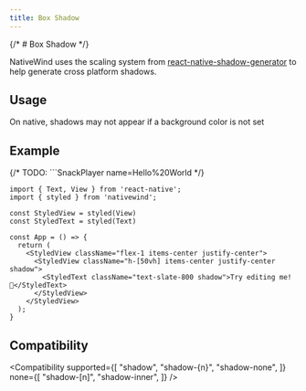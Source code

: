 ```yaml
---
title: Box Shadow
---
```



{/* # Box Shadow */}

NativeWind uses the scaling system from [react-native-shadow-generator](https://ethercreative.github.io/react-native-shadow-generator/) to help generate cross platform shadows.

## Usage

<Usage />

<Callout type="warn" title="CAUTION">
On native, shadows may not appear if a background color is not set
</Callout>

## Example

{/* TODO: ```SnackPlayer name=Hello%20World */}

```tsx
import { Text, View } from 'react-native';
import { styled } from 'nativewind';

const StyledView = styled(View)
const StyledText = styled(Text)

const App = () => {
  return (
    <StyledView className="flex-1 items-center justify-center">
      <StyledView className="h-[50vh] items-center justify-center shadow">
        <StyledText className="text-slate-800 shadow">Try editing me! 🎉</StyledText>
      </StyledView>
    </StyledView>
  );
}
```

## Compatibility

<Compatibility
  supported={[
    "shadow",
    "shadow-{n}",
    "shadow-none",
  ]}
  none={[
    "shadow-[n]",
    "shadow-inner",
  ]}
/>

